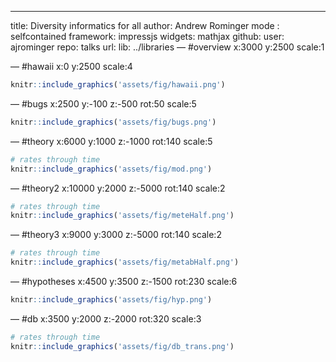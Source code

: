 ---
title: Diversity informatics for all
author: Andrew Rominger
mode  : selfcontained
framework: impressjs
widgets: mathjax
github:
  user: ajrominger
  repo: talks 
url:
  lib: ../libraries
--- #overview x:3000 y:2500 scale:1

--- #hawaii x:0 y:2500 scale:4
```r
knitr::include_graphics('assets/fig/hawaii.png')
```

--- #bugs x:2500 y:-100 z:-500 rot:50 scale:5
```r
knitr::include_graphics('assets/fig/bugs.png')
```

--- #theory x:6000 y:1000 z:-1000 rot:140 scale:5
```r
# rates through time
knitr::include_graphics('assets/fig/mod.png')
```

--- #theory2 x:10000 y:2000 z:-5000 rot:140 scale:2
```r
# rates through time
knitr::include_graphics('assets/fig/meteHalf.png')
```

--- #theory3 x:9000 y:3000 z:-5000 rot:140 scale:2
```r
# rates through time
knitr::include_graphics('assets/fig/metabHalf.png')
```

--- #hypotheses x:4500 y:3500 z:-1500 rot:230 scale:6
```r
knitr::include_graphics('assets/fig/hyp.png')
```

--- #db x:3500 y:2000 z:-2000 rot:320 scale:3
```r
# rates through time
knitr::include_graphics('assets/fig/db_trans.png')
```

